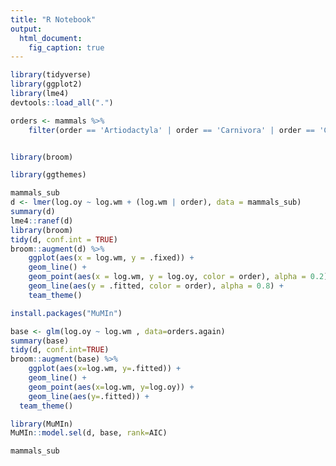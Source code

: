 ```yaml
---
title: "R Notebook"
output:
  html_document: 
    fig_caption: true
---
```



```r
library(tidyverse)
library(ggplot2)
library(lme4)
devtools::load_all(".")

```


```r
orders <- mammals %>%
    filter(order == 'Artiodactyla' | order == 'Carnivora' | order == 'Cetacea' | order == 'Insectivora' | order == 'Lagomorpha' | order == 'Primates' | order == 'Rodentia' )
```


```r
```

```r
library(broom)
```

```r
library(ggthemes)
```



```r
mammals_sub
d <- lmer(log.oy ~ log.wm + (log.wm | order), data = mammals_sub)
summary(d)
lme4::ranef(d)
library(broom)
tidy(d, conf.int = TRUE)
broom::augment(d) %>%
    ggplot(aes(x = log.wm, y = .fixed)) +
    geom_line() +
    geom_point(aes(x = log.wm, y = log.oy, color = order), alpha = 0.2) +
    geom_line(aes(y = .fitted, color = order), alpha = 0.8) + 
    team_theme()
```

```r
install.packages("MuMIn")
```

```r
base <- glm(log.oy ~ log.wm , data=orders.again)
summary(base)
tidy(d, conf.int=TRUE)
broom::augment(base) %>%
    ggplot(aes(x=log.wm, y=.fitted)) +
    geom_line() +
    geom_point(aes(x=log.wm, y=log.oy)) +
    geom_line(aes(y=.fitted)) + 
  team_theme()
```




```r
library(MuMIn)
MuMIn::model.sel(d, base, rank=AIC)
```

```r
mammals_sub
```

